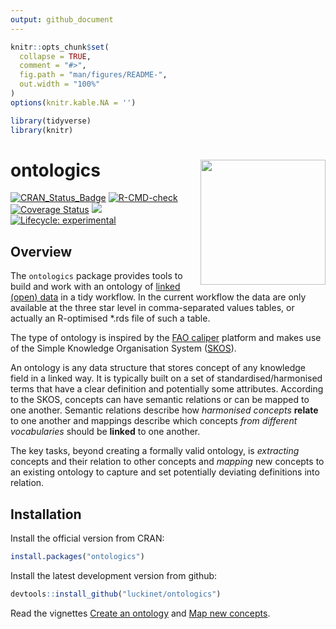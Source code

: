 ```yaml
---
output: github_document
---
```


<!-- README.md is generated from README.Rmd. Please edit that file -->

```r
knitr::opts_chunk$set(
  collapse = TRUE,
  comment = "#>",
  fig.path = "man/figures/README-",
  out.width = "100%"
)
options(knitr.kable.NA = '')

library(tidyverse)
library(knitr)
```
# ontologics <a href='https://github.com/luckinet/ontologics/'><img src='man/figures/logo.svg' align="right" height="200" /></a>

<!-- badges: start -->
[![CRAN\_Status\_Badge](http://www.r-pkg.org/badges/version/ontologics)](https://cran.r-project.org/package=ontologics)
[![R-CMD-check](https://github.com/luckinet/ontologics/workflows/R-CMD-check/badge.svg)](https://github.com/luckinet/ontologics/actions)
[![Coverage
Status](https://codecov.io/gh/luckinet/ontologics/branch/master/graph/badge.svg)](https://codecov.io/github/luckinet/ontologics?branch=master)
[![](http://cranlogs.r-pkg.org/badges/grand-total/ontologics)](https://cran.r-project.org/package=geometr)
[![Lifecycle: experimental](https://img.shields.io/badge/lifecycle-experimental-orange.svg)](https://lifecycle.r-lib.org/articles/stages.html#experimental)
<!-- badges: end -->


## Overview

The `ontologics` package provides tools to build and work with an ontology of [linked (open) data](https://en.wikipedia.org/wiki/Linked_data) in a tidy workflow. In the current workflow the data are only available at the three star level in comma-separated values tables, or actually an R-optimised *.rds file of such a table.

The type of ontology is inspired by the [FAO caliper](https://datalab.review.fao.org/datalab/caliper/web/) platform and makes use of the Simple Knowledge Organisation System ([SKOS](https://www.w3.org/TR/skos-reference/)).

An ontology is any data structure that stores concept of any knowledge field in a linked way. It is typically built on a set of standardised/harmonised terms that have a clear definition and potentially some attributes. According to the SKOS, concepts can have semantic relations or can be mapped to one another. Semantic relations describe how *harmonised concepts* **relate** to one another and mappings describe which concepts *from different vocabularies* should be **linked** to one another.

The key tasks, beyond creating a formally valid ontology, is *extracting* concepts and their relation to other concepts and *mapping* new concepts to an existing ontology to capture and set potentially deviating definitions into relation.


## Installation

Install the official version from CRAN:

```r
install.packages("ontologics")
```

Install the latest development version from github:

```r
devtools::install_github("luckinet/ontologics")
```

Read the vignettes [Create an ontology](https://luckinet.github.io/ontologics/articles/create_an_ontology.html) and [Map new concepts](https://luckinet.github.io/ontologics/articles/map_new_concepts.html).


